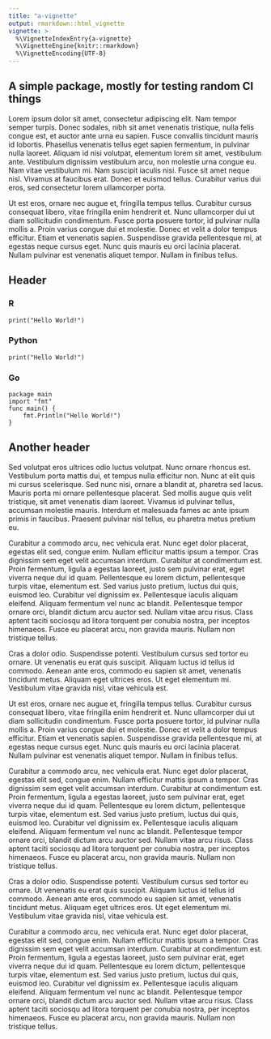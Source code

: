 ```yaml
---
title: "a-vignette"
output: rmarkdown::html_vignette
vignette: >
  %\VignetteIndexEntry{a-vignette}
  %\VignetteEngine{knitr::rmarkdown}
  %\VignetteEncoding{UTF-8}
---
```

## A simple package, mostly for testing random CI things

Lorem ipsum dolor sit amet, consectetur adipiscing elit. Nam tempor semper turpis. Donec sodales, nibh sit amet venenatis tristique, nulla felis congue est, et auctor ante urna eu sapien. Fusce convallis tincidunt mauris id lobortis. Phasellus venenatis tellus eget sapien fermentum, in pulvinar nulla laoreet. Aliquam id nisi volutpat, elementum lorem sit amet, vestibulum ante. Vestibulum dignissim vestibulum arcu, non molestie urna congue eu. Nam vitae vestibulum mi. Nam suscipit iaculis nisi. Fusce sit amet neque nisl. Vivamus at faucibus erat. Donec et euismod tellus. Curabitur varius dui eros, sed consectetur lorem ullamcorper porta.

Ut est eros, ornare nec augue et, fringilla tempus tellus. Curabitur cursus consequat libero, vitae fringilla enim hendrerit et. Nunc ullamcorper dui ut diam sollicitudin condimentum. Fusce porta posuere tortor, id pulvinar nulla mollis a. Proin varius congue dui et molestie. Donec et velit a dolor tempus efficitur. Etiam et venenatis sapien. Suspendisse gravida pellentesque mi, at egestas neque cursus eget. Nunc quis mauris eu orci lacinia placerat. Nullam pulvinar est venenatis aliquet tempor. Nullam in finibus tellus.

## Header {.tabset}

### R
```
print("Hello World!")
```

### Python
```
print("Hello World!")
```

### Go
```
package main
import "fmt"
func main() {
    fmt.Println("Hello World!")
}
```

## Another header

Sed volutpat eros ultrices odio luctus volutpat. Nunc ornare rhoncus est. Vestibulum porta mattis dui, et tempus nulla efficitur non. Nunc at elit quis mi cursus scelerisque. Sed nunc nisi, ornare a blandit at, pharetra sed lacus. Mauris porta mi ornare pellentesque placerat. Sed mollis augue quis velit tristique, sit amet venenatis diam laoreet. Vivamus id pulvinar tellus, accumsan molestie mauris. Interdum et malesuada fames ac ante ipsum primis in faucibus. Praesent pulvinar nisl tellus, eu pharetra metus pretium eu.

Curabitur a commodo arcu, nec vehicula erat. Nunc eget dolor placerat, egestas elit sed, congue enim. Nullam efficitur mattis ipsum a tempor. Cras dignissim sem eget velit accumsan interdum. Curabitur at condimentum est. Proin fermentum, ligula a egestas laoreet, justo sem pulvinar erat, eget viverra neque dui id quam. Pellentesque eu lorem dictum, pellentesque turpis vitae, elementum est. Sed varius justo pretium, luctus dui quis, euismod leo. Curabitur vel dignissim ex. Pellentesque iaculis aliquam eleifend. Aliquam fermentum vel nunc ac blandit. Pellentesque tempor ornare orci, blandit dictum arcu auctor sed. Nullam vitae arcu risus. Class aptent taciti sociosqu ad litora torquent per conubia nostra, per inceptos himenaeos. Fusce eu placerat arcu, non gravida mauris. Nullam non tristique tellus.

Cras a dolor odio. Suspendisse potenti. Vestibulum cursus sed tortor eu ornare. Ut venenatis eu erat quis suscipit. Aliquam luctus id tellus id commodo. Aenean ante eros, commodo eu sapien sit amet, venenatis tincidunt metus. Aliquam eget ultrices eros. Ut eget elementum mi. Vestibulum vitae gravida nisl, vitae vehicula est.

Ut est eros, ornare nec augue et, fringilla tempus tellus. Curabitur cursus consequat libero, vitae fringilla enim hendrerit et. Nunc ullamcorper dui ut diam sollicitudin condimentum. Fusce porta posuere tortor, id pulvinar nulla mollis a. Proin varius congue dui et molestie. Donec et velit a dolor tempus efficitur. Etiam et venenatis sapien. Suspendisse gravida pellentesque mi, at egestas neque cursus eget. Nunc quis mauris eu orci lacinia placerat. Nullam pulvinar est venenatis aliquet tempor. Nullam in finibus tellus.


Curabitur a commodo arcu, nec vehicula erat. Nunc eget dolor placerat, egestas elit sed, congue enim. Nullam efficitur mattis ipsum a tempor. Cras dignissim sem eget velit accumsan interdum. Curabitur at condimentum est. Proin fermentum, ligula a egestas laoreet, justo sem pulvinar erat, eget viverra neque dui id quam. Pellentesque eu lorem dictum, pellentesque turpis vitae, elementum est. Sed varius justo pretium, luctus dui quis, euismod leo. Curabitur vel dignissim ex. Pellentesque iaculis aliquam eleifend. Aliquam fermentum vel nunc ac blandit. Pellentesque tempor ornare orci, blandit dictum arcu auctor sed. Nullam vitae arcu risus. Class aptent taciti sociosqu ad litora torquent per conubia nostra, per inceptos himenaeos. Fusce eu placerat arcu, non gravida mauris. Nullam non tristique tellus.

Cras a dolor odio. Suspendisse potenti. Vestibulum cursus sed tortor eu ornare. Ut venenatis eu erat quis suscipit. Aliquam luctus id tellus id commodo. Aenean ante eros, commodo eu sapien sit amet, venenatis tincidunt metus. Aliquam eget ultrices eros. Ut eget elementum mi. Vestibulum vitae gravida nisl, vitae vehicula est.

Curabitur a commodo arcu, nec vehicula erat. Nunc eget dolor placerat, egestas elit sed, congue enim. Nullam efficitur mattis ipsum a tempor. Cras dignissim sem eget velit accumsan interdum. Curabitur at condimentum est. Proin fermentum, ligula a egestas laoreet, justo sem pulvinar erat, eget viverra neque dui id quam. Pellentesque eu lorem dictum, pellentesque turpis vitae, elementum est. Sed varius justo pretium, luctus dui quis, euismod leo. Curabitur vel dignissim ex. Pellentesque iaculis aliquam eleifend. Aliquam fermentum vel nunc ac blandit. Pellentesque tempor ornare orci, blandit dictum arcu auctor sed. Nullam vitae arcu risus. Class aptent taciti sociosqu ad litora torquent per conubia nostra, per inceptos himenaeos. Fusce eu placerat arcu, non gravida mauris. Nullam non tristique tellus.
